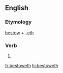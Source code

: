 ==English==

===Etymology===
[[bestow]] + [[-eth]]

===Verb===
{{head|en|verb form}}

# {{en-archaic third-person singular of|bestow}}

[[fr:bestoweth]]
[[hi:bestoweth]]